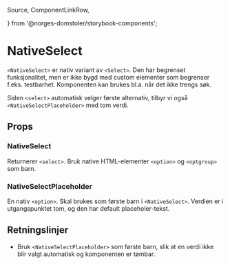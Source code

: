   Source,
  ComponentLinkRow,

} from '@norges-domstoler/storybook-components';


<Meta of={NativeSelectStories} />

# NativeSelect

<ComponentLinkRow
  docsHref="https://design.domstol.no/987b33f71/p/19970c-select/b/98ef83"
  githubHref="https://github.com/domstolene/designsystem/tree/main/packages/components/src/components/Select/NativeSelect"
  storybookHref="https://domstolene.github.io/designsystem/?path=/story/dds-components-select-nativeselect--default"
/>

`<NativeSelect>` er nativ variant av `<Select>`. Den har begrenset funksjonalitet, men er ikke bygd med custom elementer som begrenser f.eks. testbarhet. Komponenten kan brukes bl.a. når det ikke trengs søk.

Siden `<select>` automatisk velger første alternativ, tilbyr vi også `<NativeSelectPlaceholder>` med tom verdi.

## Props

### NativeSelect

Returnerer `<select>`. Bruk native HTML-elementer `<option>` og `<optgroup>` som barn.

<Canvas of={NativeSelectStories.Preview} />
<Controls of={NativeSelectStories.Preview} />

### NativeSelectPlaceholder

En nativ `<option>`. Skal brukes som første barn i `<NativeSelect>`. Verdien er i utgangspunktet tom, og den har default placeholer-tekst.

## Retningslinjer

- Bruk `<NativeSelectPlaceholder>` som første barn, slik at en verdi ikke blir valgt automatisk og komponenten er tømbar.
